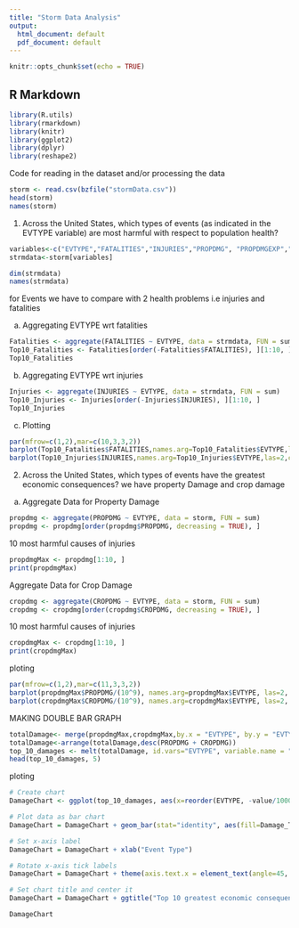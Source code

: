 ```yaml
---
title: "Storm Data Analysis"
output:
  html_document: default
  pdf_document: default
---
```


```r
knitr::opts_chunk$set(echo = TRUE)
```

## R Markdown

```r
library(R.utils)
library(rmarkdown)
library(knitr)
library(ggplot2)
library(dplyr)
library(reshape2)
```

Code for reading in the dataset and/or processing the data
```r
storm <- read.csv(bzfile("stormData.csv"))
head(storm)
names(storm)
```

1)  Across the United States, which types of events (as indicated in the EVTYPE variable) are most harmful with respect to population health?
```r
variables<-c("EVTYPE","FATALITIES","INJURIES","PROPDMG", "PROPDMGEXP","CROPDMG","CROPDMGEXP")
strmdata<-storm[variables]

dim(strmdata)
names(strmdata)
```
for Events we have to compare with 2 health problems i.e injuries and fatalities

a) Aggregating EVTYPE wrt fatalities
```r
Fatalities <- aggregate(FATALITIES ~ EVTYPE, data = strmdata, FUN = sum)
Top10_Fatalities <- Fatalities[order(-Fatalities$FATALITIES), ][1:10, ] 
Top10_Fatalities 
```

b) Aggregating EVTYPE wrt injuries
```r
Injuries <- aggregate(INJURIES ~ EVTYPE, data = strmdata, FUN = sum)
Top10_Injuries <- Injuries[order(-Injuries$INJURIES), ][1:10, ] 
Top10_Injuries 
```

c) Plotting
```r
par(mfrow=c(1,2),mar=c(10,3,3,2))
barplot(Top10_Fatalities$FATALITIES,names.arg=Top10_Fatalities$EVTYPE,las=2,col="purple",ylab="fatalities",main="Top 10 fatalities")
barplot(Top10_Injuries$INJURIES,names.arg=Top10_Injuries$EVTYPE,las=2,col="purple",ylab="injuries",main="Top 10 Injuries")
```

2. Across the United States, which types of events have the greatest economic consequences?
 we have property Damage and crop damage 

a) Aggregate Data for Property Damage
```r
propdmg <- aggregate(PROPDMG ~ EVTYPE, data = storm, FUN = sum)
propdmg <- propdmg[order(propdmg$PROPDMG, decreasing = TRUE), ]
```
 10 most harmful causes of injuries
```r
propdmgMax <- propdmg[1:10, ]
print(propdmgMax)
```

Aggregate Data for Crop Damage
```r
cropdmg <- aggregate(CROPDMG ~ EVTYPE, data = storm, FUN = sum)
cropdmg <- cropdmg[order(cropdmg$CROPDMG, decreasing = TRUE), ]
```
10 most harmful causes of injuries
```r
cropdmgMax <- cropdmg[1:10, ]
print(cropdmgMax)
```

ploting
```r
par(mfrow=c(1,2),mar=c(11,3,3,2))
barplot(propdmgMax$PROPDMG/(10^9), names.arg=propdmgMax$EVTYPE, las=2, col="gold", ylab="Prop.damage(billions)", main="Top10 Prop.Damages")
barplot(cropdmgMax$CROPDMG/(10^9), names.arg=cropdmgMax$EVTYPE, las=2, col="gold", ylab="Crop damage(billions)", main="Top10 Crop.Damages")
```

MAKING DOUBLE BAR GRAPH
```r
totalDamage<- merge(propdmgMax,cropdmgMax,by.x = "EVTYPE", by.y = "EVTYPE")
totalDamage<-arrange(totalDamage,desc(PROPDMG + CROPDMG))
top_10_damages <- melt(totalDamage, id.vars="EVTYPE", variable.name = "Damage_Types")
head(top_10_damages, 5)
```
ploting
```r
# Create chart
DamageChart <- ggplot(top_10_damages, aes(x=reorder(EVTYPE, -value/100000), y=value/100000))

# Plot data as bar chart
DamageChart = DamageChart + geom_bar(stat="identity", aes(fill=Damage_Types), position="dodge")

# Set x-axis label
DamageChart = DamageChart + xlab("Event Type") 

# Rotate x-axis tick labels 
DamageChart = DamageChart + theme(axis.text.x = element_text(angle=45, hjust=1))

# Set chart title and center it
DamageChart = DamageChart + ggtitle("Top 10 greatest economic consequences") + theme(plot.title = element_text(hjust = 0.5))

DamageChart

```